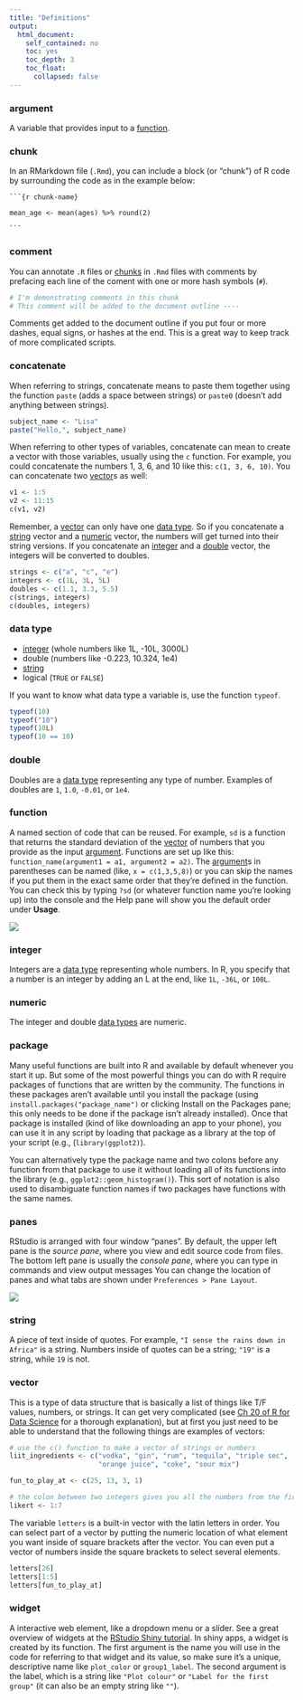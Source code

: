 ```yaml
---
title: "Definitions"
output:
  html_document:
    self_contained: no
    toc: yes
    toc_depth: 3
    toc_float: 
      collapsed: false
---
```


### argument

A variable that provides input to a [function](defs.html#function). 


### chunk

In an RMarkdown file (`.Rmd`), you can include a block (or "chunk") of R code by surrounding the code as in the example below:

<pre><code>```{r chunk-name}

mean_age <- mean(ages) %>% round(2)

&#96;&#96;&#96;</code></pre>

### comment

You can annotate `.R` files or [chunks](defs.html#chunk) in `.Rmd` files with comments by prefacing each line of the coment with one or more hash symbols (`#`).

```r
# I'm demonstrating comments in this chunk
# This comment will be added to the document outline ----
```


Comments get added to the document outline if you put four or more dashes, equal signs, or hashes at the end. This is a great way to keep track of more complicated scripts.

### concatenate

When referring to strings, concatenate means to paste them together using the function `paste` (adds a space between strings) or `paste0` (doesn't add anything between strings). 

```r
subject_name <- "Lisa"
paste("Hello,", subject_name)
```


When referring to other types of variables, concatenate can mean to create a vector with those variables, usually using the `c` function. For example, you could concatenate the numbers 1, 3, 6, and 10 like this: `c(1, 3, 6, 10)`. You can concatenate two [vector](defs.html#vector)s as well:

```r
v1 <- 1:5
v2 <- 11:15
c(v1, v2)
```

<p class="alert alert-warning">Remember, a [vector](defs.html#vector) can only have one [data type](defs.html#data_type). So if you concatenate a [string](defs.html#string) vector and a [numeric](defs.html#numeric) vector, the numbers will get turned into their string versions. If you concatenate an [integer](defs.html#integer) and a [double](defs.html#integer) vector, the integers will be converted to doubles.</p>

```r
strings <- c("a", "c", "e")
integers <- c(1L, 3L, 5L)
doubles <- c(1.1, 3.3, 5.5)
c(strings, integers)
c(doubles, integers)
```

### data type

* [integer](defs.html#integer) (whole numbers like 1L, -10L, 3000L)
* double (numbers like -0.223, 10.324, 1e4)
* [string](defs.html#string)
* logical (`TRUE` or `FALSE`)

If you want to know what data type a variable is, use the function `typeof`.

```r
typeof(10)
typeof("10")
typeof(10L)
typeof(10 == 10)
```


### double

Doubles are a [data type](defs.html#data_type) representing any type of number. Examples of doubles are `1`, `1.0`, `-0.01`, or `1e4`.

### function

A named section of code that can be reused. For example, `sd` is a function that returns the standard deviation of the [vector](defs.html#vector) of numbers that you provide as the input [argument](defs.html#argument). Functions are set up like this: `function_name(argument1 = a1, argument2 = a2)`. The [argument](defs.html#argument)s in parentheses can be named (like, `x = c(1,3,5,8)`) or you can skip the names if you put them in the exact same order that they're defined in the function. You can check this by typing `?sd` (or whatever function name you're looking up) into the console and the Help pane will show you the default order under **Usage**.

![](images/defs/function-sd-help.png)

### integer

Integers are a [data type](defs.html#data_type) representing whole numbers. In R, you specify that a number is an integer by adding an L at the end, like `1L`, `-36L`, or `100L`.

### numeric

The integer and double [data types](defs.html#data_type) are numeric.

### package

Many useful functions are built into R and available by default whenever you start it up. But some of the most powerful things you can do with R require packages of functions that are written by the community. The functions in these packages aren't available until you install the package (using `install.packages("package_name")` or clicking Install on the Packages pane; this only needs to be done if the package isn't already installed). Once that package is installed (kind of like downloading an app to your phone), you can use it in any script by loading that package as a library at the top of your script (e.g., (`library(ggplot2)`). 

<p class="alert alert-info">You can alternatively type the package name and two colons before any function from that package to use it without loading all of its functions into the library (e.g., `ggplot2::geom_histogram()`). This sort of notation is also used to disambiguate function names if two packages have functions with the same names.</p>

### panes

RStudio is arranged with four window "panes". By default, the upper left pane is the *source pane*, where you view and edit source code from files. The bottom left pane is usually the *console pane*, where you can type in commands and view output messages You can change the location of panes and what tabs are shown under `Preferences > Pane Layout`.

![](images/defs/panes.png)

### string

A piece of text inside of quotes. For example, `"I sense the rains down in Africa"` is a string. Numbers inside of quotes can be a string; `"19"` is a string, while `19` is not.

### vector

This is a type of data structure that is basically a list of things like T/F values, numbers, or strings. It can get very complicated (see [Ch 20 of R for Data Science](http://r4ds.had.co.nz/vectors.html) for a thorough explanation), but at first you just need to be able to understand that the following things are examples of vectors:

```r
# use the c() function to make a vector of strings or numbers
liit_ingredients <- c("vodka", "gin", "rum", "tequila", "triple sec", 
                      "orange juice", "coke", "sour mix")

fun_to_play_at <- c(25, 13, 3, 1)

# the colon between two integers gives you all the numbers from the first to the last integer
likert <- 1:7
```

The variable `letters` is a built-in vector with the latin letters in order. You can select part of a vector by putting the numeric location of what element you want inside of square brackets after the vector. You can even put a vector of numbers inside the square brackets to select several elements.

```r
letters[26]
letters[1:5]
letters[fun_to_play_at]
```


### widget

A interactive web element, like a dropdown menu or a slider. See a great overview of widgets at the [RStudio Shiny tutorial](https://shiny.rstudio.com/tutorial/written-tutorial/lesson3/). In shiny apps, a widget is created by its function. The first argument is the name you will use in the code for referring to that widget and its value, so make sure it's a unique, descriptive name like `plot_color` or `group1_label`. The second argument is the label, which is a string like `"Plot colour"` or `"Label for the first group"` (it can also be an empty string like `""`).




